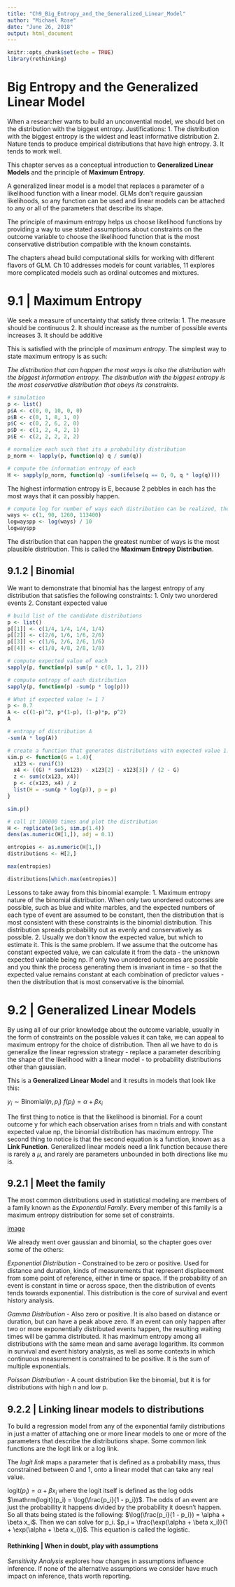 ```yaml
---
title: "Ch9_Big_Entropy_and_the_Generalized_Linear_Model"
author: "Michael Rose"
date: "June 26, 2018"
output: html_document
---
```


```r
knitr::opts_chunk$set(echo = TRUE)
library(rethinking)
```

# Big Entropy and the Generalized Linear Model

When a researcher wants to build an unconvential model, we should bet on the distribution with the biggest entropy. 
Justifications:
  1. The distribution with the biggest entropy is the widest and least informative distribution 
  2. Nature tends to produce empirical distributions that have high entropy.
  3. It tends to work well. 
  
This chapter serves as a conceptual introduction to **Generalized Linear Models** and the principle of **Maximum Entropy**. 

A generalized linear model is a model that replaces a parameter of a likelihood function with a linear model. GLMs don't require gaussian likelihoods, so any function can be used and linear models can be attached to any or all of the parameters that describe its shape. 

The principle of maximum entropy helps us choose likelihood functions by providing a way to use stated assumptions about constraints on the outcome variable to choose the likelihood function that is the most conservative distribution compatible with the known constaints. 

The chapters ahead build computational skills for working with different flavors of GLM. Ch 10 addresses models for count variables, 11 explores more complicated models such as ordinal outcomes and mixtures.

# 9.1 | Maximum Entropy 

We seek a measure of uncertainty that satisfy three criteria: 
  1. The measure should be continuous 
  2. It should increase as the number of possible events increases
  3. It should be additive
  
This is satisfied with the principle of *maximum entropy*. The simplest way to state maximum entropy is as such: 

*The distribution that can happen the most ways is also the distribution with the biggest information entropy. The distribution with the biggest entropy is the most coservative distribution that obeys its constraints.*

```r
# simulation
p <- list()
p$A <- c(0, 0, 10, 0, 0)
p$B <- c(0, 1, 8, 1, 0)
p$C <- c(0, 2, 6, 2, 0)
p$D <- c(1, 2, 4, 2, 1)
p$E <- c(2, 2, 2, 2, 2)

# normalize each such that its a probability distribution 
p_norm <- lapply(p, function(q) q / sum(q))

# compute the information entropy of each 
H <- sapply(p_norm, function(q) -sum(ifelse(q == 0, 0, q * log(q))))
```

The highest information entropy is E, because 2 pebbles in each has the most ways that it can possibly happen. 

```r
# compute log for number of ways each distribution can be realized, then divide by 10, the number of pebbles 
ways <- c(1, 90, 1260, 113400)
logwayspp <- log(ways) / 10
logwayspp
```

The distribution that can happen the greatest number of ways is the most plausible distribution. This is called the **Maximum Entropy Distribution**. 

## 9.1.2 | Binomial

We want to demonstrate that binomial has the largest entropy of any distribution that satisfies the following constraints: 
  1. Only two unordered events 
  2. Constant expected value 

```r
# build list of the candidate distributions 
p <- list()
p[[1]] <- c(1/4, 1/4, 1/4, 1/4)
p[[2]] <- c(2/6, 1/6, 1/6, 2/6)
p[[3]] <- c(1/6, 2/6, 2/6, 1/6)
p[[4]] <- c(1/8, 4/8, 2/8, 1/8)

# compute expected value of each 
sapply(p, function(p) sum(p * c(0, 1, 1, 2)))

# compute entropy of each distribution 
sapply(p, function(p) -sum(p * log(p)))

```

```r
# What if expected value != 1 ? 
p <- 0.7
A <- c((1-p)^2, p*(1-p), (1-p)*p, p^2)
A

# entropy of distribution A
-sum(A * log(A))

# create a function that generates distributions with expected value 1.4. Returns entropy along with distribution
sim.p <- function(G = 1.4){
  x123 <- runif(3)
  x4 <- ((G) * sum(x123) - x123[2] - x123[3]) / (2 - G)
  z <- sum(c(x123, x4))
  p <- c(x123, x4) / z 
  list(H = -sum(p * log(p)), p = p)
}

sim.p()

# call it 100000 times and plot the distribution
H <- replicate(1e5, sim.p(1.4))
dens(as.numeric(H[1,]), adj = 0.1)

entropies <- as.numeric(H[1,])
distributions <- H[2,]

max(entropies)

distributions[which.max(entropies)]
```
Lessons to take away from this binomial example: 
  1. Maximum entropy nature of the binomial distribution. When only two unordered outcomes are possible, such as blue and white marbles, and the expected numbers of each type of event are assumed to be constant, then the distribution that is most consistent      with these constraints is the binomial distribution. This distribution spreads probability out as evenly and conservatively as possible. 
  2. Usually we don't know the expected value, but which to estimate it. This is the same problem. If we assume that the outcome has constant expected value, we can calculate it from the data - the unknown expected variable being np. If only two unordered       outcomes are possible and you think the process generating them is invariant in time - so that the expected value remains constant at each combination of predictor values - then the distribution that is most conservative is the binomial. 

# 9.2 | Generalized Linear Models 

By using all of our prior knowledge about the outcome variable, usually in the form of constraints on the possible values it can take, we can appeal to maximum entropy for the choice of distribution. Then all we have to do is generalize the linear regression strategy - replace a parameter describing the shape of the likelihood with a linear model - to probability distributions other than gaussian. 

This is a **Generalized Linear Model** and it results in models that look like this: 

$y_i \sim \mathrm{Binomial}(n, p_i)$ 
$f(p_i) = \alpha + \beta x_i$

The first thing to notice is that the likelihood is binomial. For a count outcome y for which each observation arises from n trials and with constant expected value np, the binomial distribution has maximum entropy. 
The second thing to notice is that the second equation is a function, known as a **Link Function**. Generalized linear models need a link function because there is rarely a $\mu$, and rarely are parameters unbounded in both directions like mu is. 

## 9.2.1 | Meet the family 

The most common distributions used in statistical modeling are members of a family known as the *Exponential Family*. Every member of this family is a maximum entropy distribution for some set of constraints. 

[image](/home/michael/Desktop/SS/Stat_RT/glm_models)

We already went over gaussian and binomial, so the chapter goes over some of the others: 

*Exponential Distribution* - Constrained to be zero or positive. Used for distance and duration, kinds of measurements that represent displacement from some point of reference, either in time or space. If the probability of an event is constant in time or across space, then the distribution of events tends towards exponential. This distribution is the core of survival and event history analysis. 

*Gamma Distribution* - Also zero or positive. It is also based on distance or duration, but can have a peak above zero. If an event can only happen after two or more exponentially distributed events happen, the resulting waiting times will be gamma distributed. It has maximum entropy among all distributions with the same mean and same average logarithm. Its common in survival and event history analysis, as well as some contexts in which continuous measurement is constrained to be positive. It is the sum of multiple exponentials.

*Poisson Distribution* - A count distribution like the binomial, but it is for distributions with high n and low p.

## 9.2.2 | Linking linear models to distributions 

To build a regression model from any of the exponential family distributions in just a matter of attaching one or more linear models to one or more of the parameters that describe the distributions shape. 
Some common link functions are the logit link or a log link. 

The *logit link* maps a parameter that is defined as a probability mass, thus constrained between 0 and 1, onto a linear model that can take any real value. 

$\mathrm{logit}(p_i) = \alpha + \beta x_i$ where the logit itself is defined as the log odds $\mathrm{logit}(p_i) = \log(\frac{p_i}{1 - p_i})$. The odds of an event are just the probability it happens divided by the probability it doesn't happen. So all thats being stated is the following: $\log(\frac{p_i}{1 - p_i}) = \alpha + \beta x_i$. Then we can solve for p_i. $p_i = \frac{\exp(\alpha + \beta x_i)}{1 + \exp(\alpha + \beta x_i)}$. This equation is called the logistic. 

#### Rethinking | When in doubt, play with assumptions 

*Sensitivity Analysis* explores how changes in assumptions influence inference. If none of the alternative assumptions we consider have much impact on inference, thats worth reporting.
